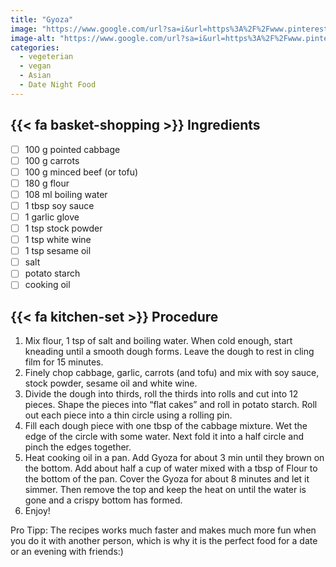 ```yaml
---
title: "Gyoza"
image: "https://www.google.com/url?sa=i&url=https%3A%2F%2Fwww.pinterest.com%2Fpin%2Fcrispy-pork-gyoza--395542779777568469%2F&psig=AOvVaw2ipnJCY1OVUTrS-coBjojI&ust=1718103802111000&source=images&cd=vfe&opi=89978449&ved=0CBIQjRxqFwoTCPCWhM_x0IYDFQAAAAAdAAAAABAJ"
image-alt: "https://www.google.com/url?sa=i&url=https%3A%2F%2Fwww.pinterest.com%2Fpin%2Fcrispy-pork-gyoza--395542779777568469%2F&psig=AOvVaw2ipnJCY1OVUTrS-coBjojI&ust=1718103802111000&source=images&cd=vfe&opi=89978449&ved=0CBIQjRxqFwoTCPCWhM_x0IYDFQAAAAAdAAAAABAJ"
categories:
  - vegeterian
  - vegan
  - Asian
  - Date Night Food
---
```


## {{< fa basket-shopping >}} Ingredients

- [ ] 100 g pointed cabbage
- [ ] 100 g carrots
- [ ] 100 g minced beef (or tofu)
- [ ] 180 g flour
- [ ] 108 ml boiling water
- [ ] 1 tbsp soy sauce
- [ ] 1 garlic glove 
- [ ] 1 tsp stock powder
- [ ] 1 tsp white wine
- [ ] 1 tsp sesame oil
- [ ] salt
- [ ] potato starch
- [ ] cooking oil

## {{< fa kitchen-set >}} Procedure

1. Mix flour, 1 tsp of salt and boiling water. When cold enough, start kneading until a smooth dough forms. Leave the dough to rest in cling film for 15 minutes.
2. Finely chop cabbage, garlic, carrots (and tofu) and mix with soy sauce, stock powder, sesame oil and white wine.
3. Divide the dough into thirds, roll the thirds into rolls and cut into 12 pieces. Shape the pieces into "flat cakes" and roll in potato starch. Roll out each piece into a thin circle using a rolling pin.
4. Fill each dough piece with one tbsp of the cabbage mixture. Wet the edge of the circle with some water. Next fold it into a half circle and pinch the edges together.
5. Heat cooking oil in a pan. Add Gyoza for about 3 min until they brown on the bottom. Add about half a cup of water mixed with a tbsp of Flour to the bottom of the pan. Cover the Gyoza for about 8 minutes and let it simmer. Then remove the top and keep the heat on until the water is gone and a crispy bottom has formed.
6. Enjoy!

Pro Tipp: The recipes works much faster and makes much more fun when you do it with another person, which is why it is the perfect food for a date or an evening with friends:)